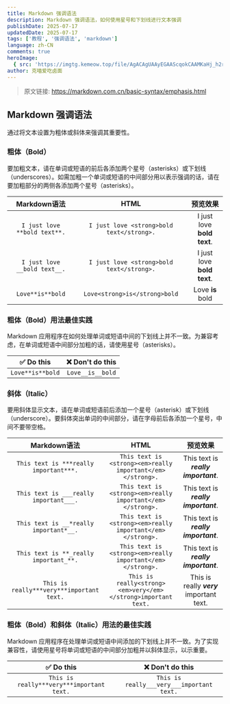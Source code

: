 ```yaml
---
title: Markdown 强调语法
description: Markdown 强调语法，如何使用星号和下划线进行文本强调
publishDate: 2025-07-17
updatedDate: 2025-07-17
tags: ['教程', '强调语法', 'markdown']
language: zh-CN
comments: true
heroImage:
  { src: 'https://imgtg.kemeow.top/file/AgACAgUAAyEGAAScqokCAAMKaHj_h2rkMAABtcX1LDXzMH-mlLSFAAIXyTEbCpvIV1d2cz5UpNogAQADAgADeQADNgQ.webp', inferSize: true }
author: 克喵爱吃卤面
---
```


> 原文链接: https://markdown.com.cn/basic-syntax/emphasis.html

## Markdown 强调语法
通过将文本设置为粗体或斜体来强调其重要性。

### 粗体（Bold）
要加粗文本，请在单词或短语的前后各添加两个星号（asterisks）或下划线（underscores）。如需加粗一个单词或短语的中间部分用以表示强调的话，请在要加粗部分的两侧各添加两个星号（asterisks）。

| Markdown语法 | HTML | 预览效果 |
| :---: | :---: | :---: |
| `I just love **bold text**.` |	`I just love <strong>bold text</strong>.` |	I just love **bold text**. |
| `I just love __bold text__.` |	`I just love <strong>bold text</strong>.` |	I just love **bold text**. |
| `Love**is**bold` |	`Love<strong>is</strong>bold` |	Love **is** bold |

### 粗体（Bold）用法最佳实践
Markdown 应用程序在如何处理单词或短语中间的下划线上并不一致。为兼容考虑，在单词或短语中间部分加粗的话，请使用星号（asterisks）。

| ✅  Do this	 | ❌  Don't do this |
| :---: | :---: |
| `Love**is**bold` |	`Love__is__bold` |

### 斜体（Italic）
要用斜体显示文本，请在单词或短语前后添加一个星号（asterisk）或下划线（underscore）。要斜体突出单词的中间部分，请在字母前后各添加一个星号，中间不要带空格。

|Markdown语法 |	HTML |	预览效果 |
| :---: | :---: | :---: |
|`This text is ***really important***.`|`This text is <strong><em>really important</em></strong>.`|	This text is ***really important***.|
|`This text is ___really important___.`|	`This text is <strong><em>really important</em></strong>.` |	This text is ___really important___.|
|`This text is __*really important*__.` |	`This text is <strong><em>really important</em></strong>.` |	This text is __*really important*__. |
|`This text is **_really important_**.` |	`This text is <strong><em>really important</em></strong>.` |	This text is **_really important_**. |
|`This is really***very***important text.`|	`This is really<strong><em>very</em></strong>important text.`|	This is really ***very*** important text.|

### 粗体（Bold）和斜体（Italic）用法的最佳实践
Markdown 应用程序在处理单词或短语中间添加的下划线上并不一致。为了实现兼容性，请使用星号将单词或短语的中间部分加粗并以斜体显示，以示重要。

|✅  Do this|	❌  Don't do this|
| :---: | :---: |
|`This is really***very***important text.`|	`This is really___very___important text.`|